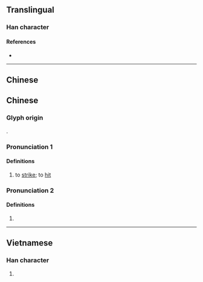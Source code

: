 {{character info/new}}
==Translingual==

===Han character===
{{Han char|rn=64|rad=手|as=11|sn=14|four=|canj=QSEG|ids=⿰扌堅}}

====References====
* {{Han ref|kx=0452.110|dkj=12650|dj=0802.150|hdz=31943.050|uh=647C|ud=25724}}

----

==Chinese==

==Chinese==
{{zh-forms|s=摼}}

===Glyph origin===
{{Han etym}}
{{Han compound|扌|堅|ls=psc|c1=s|c2=p|t1=hand}}.

===Pronunciation 1===
{{zh-pron
|m=kēng
|c=hang1
|mc=y
|oc=y
}}

====Definitions====
# {{lb|zh|Cantonese}} to [[strike]]; to [[hit]]

===Pronunciation 2===
{{zh-pron
|m=qiān
}}

====Definitions====
# {{zh-alt-form|牽|''to drag; to pull''}}

----

==Vietnamese==

===Han character===
{{vi-hantu|rs=手11|ken}}

# {{defn|lang=vi|sort=手11}}